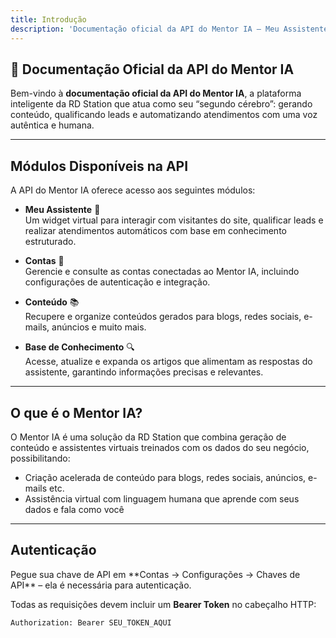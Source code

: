 ```yaml
---
title: Introdução
description: 'Documentação oficial da API do Mentor IA – Meu Assistente, Contas, Conteúdo e Base de Conhecimento'
---
```


## 📘 Documentação Oficial da API do Mentor IA

Bem-vindo à **documentação oficial da API do Mentor IA**, a plataforma inteligente da RD Station que atua como seu “segundo cérebro”: gerando conteúdo, qualificando leads e automatizando atendimentos com uma voz autêntica e humana.

---

## Módulos Disponíveis na API

A API do Mentor IA oferece acesso aos seguintes módulos:

- **Meu Assistente** 🧠  
  Um widget virtual para interagir com visitantes do site, qualificar leads e realizar atendimentos automáticos com base em conhecimento estruturado.

- **Contas** 🧾  
  Gerencie e consulte as contas conectadas ao Mentor IA, incluindo configurações de autenticação e integração.

- **Conteúdo** 📚  
  Recupere e organize conteúdos gerados para blogs, redes sociais, e-mails, anúncios e muito mais.

- **Base de Conhecimento** 🔍  
  Acesse, atualize e expanda os artigos que alimentam as respostas do assistente, garantindo informações precisas e relevantes.

---

## O que é o Mentor IA?

O Mentor IA é uma solução da RD Station que combina geração de conteúdo e assistentes virtuais treinados com os dados do seu negócio, possibilitando:

- Criação acelerada de conteúdo para blogs, redes sociais, anúncios, e-mails etc.
- Assistência virtual com linguagem humana que aprende com seus dados e fala como você

---

## Autenticação

<AccordionGroup>
  <Accordion icon="key" title="Obtenha sua chave de API">
    Pegue sua chave de API em **Contas -> Configurações -> Chaves de API** – ela
    é necessária para autenticação.
  </Accordion>
</AccordionGroup>

Todas as requisições devem incluir um **Bearer Token** no cabeçalho HTTP:

```http
Authorization: Bearer SEU_TOKEN_AQUI
```
